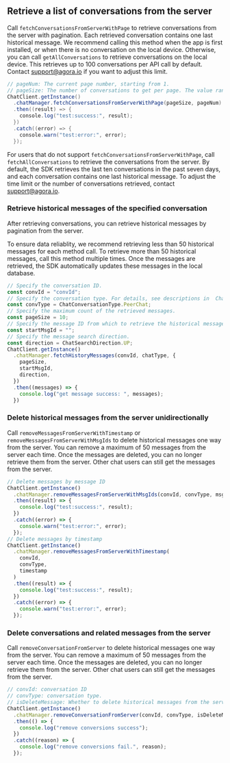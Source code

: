 <PlatformWrapper platform="react-native">

## Retrieve a list of conversations from the server

Call `fetchConversationsFromServerWithPage` to retrieve conversations from the server with pagination. Each retrieved conversation contains one last historical message. We recommend calling this method when the app is first installed, or when there is no conversation on the local device. Otherwise, you can call `getAllConversations` to retrieve conversations on the local device.
This retrieves up to 100 conversations per API call by default. Contact support@agora.io if you want to adjust this limit.

```java
// pageNum: The current page number, starting from 1.
// pageSize: The number of conversations to get per page. The value range is [1,20].
ChatClient.getInstance()
  .chatManager.fetchConversationsFromServerWithPage(pageSize, pageNum)
  .then((result) => {
    console.log("test:success:", result);
  })
  .catch((error) => {
    console.warn("test:error:", error);
  });
```

For users that do not support `fetchConversationsFromServerWithPage`, call `fetchAllConversations` to retrieve the conversations from the server. By default, the SDK retrieves the last ten conversations in the past seven days, and each conversation contains one last historical message. To adjust the time limit or the number of conversations retrieved, contact [support@agora.io](mailto:support@agora.io).

### Retrieve historical messages of the specified conversation

After retrieving conversations, you can retrieve historical messages by pagination from the server.

To ensure data reliablity, we recommend retrieving less than 50 historical messages for each method call. To retrieve more than 50 historical messages, call this method multiple times. Once the messages are retrieved, the SDK automatically updates these messages in the local database.

```typescript
// Specify the conversation ID.
const convId = "convId";
// Specify the conversation type. For details, see descriptions in  ChatConversationType.
const convType = ChatConversationType.PeerChat;
// Specify the maximum count of the retrieved messages.
const pageSize = 10;
// Specify the message ID from which to retrieve the historical messages.
const startMsgId = "";
// Specify the message search direction.
const direction = ChatSearchDirection.UP;
ChatClient.getInstance()
  .chatManager.fetchHistoryMessages(convId, chatType, {
    pageSize,
    startMsgId,
    direction,
  })
  .then((messages) => {
    console.log("get message success: ", messages);
  })
```

### Delete historical messages from the server unidirectionally

Call `removeMessagesFromServerWithTimestamp` or `removeMessagesFromServerWithMsgIds` to delete historical messages one way from the server. You can remove a maximum of 50 messages from the server each time. Once the messages are deleted, you can no longer retrieve them from the server. Other chat users can still get the messages from the server.

```typescript
// Delete messages by message ID
ChatClient.getInstance()
  .chatManager.removeMessagesFromServerWithMsgIds(convId, convType, msgIds)
  .then((result) => {
    console.log("test:success:", result);
  })
  .catch((error) => {
    console.warn("test:error:", error);
  });
// Delete messages by timestamp
ChatClient.getInstance()
  .chatManager.removeMessagesFromServerWithTimestamp(
    convId,
    convType,
    timestamp
  )
  .then((result) => {
    console.log("test:success:", result);
  })
  .catch((error) => {
    console.warn("test:error:", error);
  });
```

### Delete conversations and related messages from the server

Call `removeConversationFromServer` to delete historical messages one way from the server. You can remove a maximum of 50 messages from the server each time. Once the messages are deleted, you can no longer retrieve them from the server. Other chat users can still get the messages from the server.

```typescript
// convId: conversation ID
// convType: conversation type.
// isDeleteMessage: Whether to delete historical messages from the server with the conversation.
ChatClient.getInstance()
  .chatManager.removeConversationFromServer(convId, convType, isDeleteMessage)
  .then(() => {
    console.log("remove conversions success");
  })
  .catch((reason) => {
    console.log("remove conversions fail.", reason);
  });
```

</PlatformWrapper>